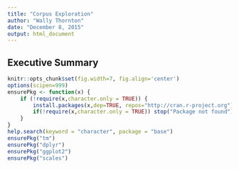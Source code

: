 ```yaml
---
title: "Corpus Exploration"
author: "Wally Thornton"
date: "December 8, 2015"
output: html_document
---
```

## Executive Summary

```r
knitr::opts_chunk$set(fig.width=7, fig.align='center')
options(scipen=999)
ensurePkg <- function(x) {
    if (!require(x,character.only = TRUE)) {
        install.packages(x,dep=TRUE, repos="http://cran.r-project.org")
        if(!require(x,character.only = TRUE)) stop("Package not found")
    }
}
help.search(keyword = "character", package = "base")
ensurePkg("tm")
ensurePkg("dplyr")
ensurePkg("ggplot2")
ensurePkg("scales")
```

